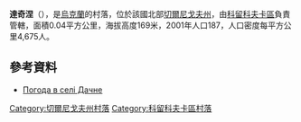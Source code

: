 {{coord|51|53|3|N|32|46|57|E|scale:100000|display=title}}

'''達奇涅'''（{{lang-uk|Дачне}}），是[[烏克蘭|烏克蘭]]的村落，位於該國北部[[切爾尼戈夫州|切爾尼戈夫州]]，由[[科留科夫卡區|科留科夫卡區]]負責管轄，面積0.04平方公里，海拔高度169米，2001年人口187，人口密度每平方公里4,675人。

==參考資料==
* [http://weather.in.ua/ua/chernigovskaja/6413 Погода в селі Дачне]

[[Category:切爾尼戈夫州村落|Category:切爾尼戈夫州村落]]
[[Category:科留科夫卡區村落|Category:科留科夫卡區村落]]


{{Chernihiv-geo-stub}}